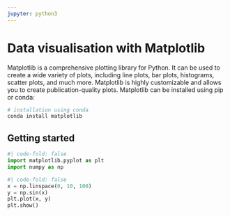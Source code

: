 ```yaml
---
jupyter: python3
---
```


# Data visualisation with Matplotlib

Matplotlib is a comprehensive plotting library for Python. It can be used to create a wide variety of plots, including line plots, bar plots, histograms, scatter plots, and much more. Matplotlib is highly customizable and allows you to create publication-quality plots. Matplotlib can be installed using pip or conda:

```bash
# installation using conda
conda install matplotlib
```

## Getting started

```python
#| code-fold: false
import matplotlib.pyplot as plt
import numpy as np
```

```python
#| code-fold: false
x = np.linspace(0, 10, 100)
y = np.sin(x)
plt.plot(x, y)
plt.show()
```

